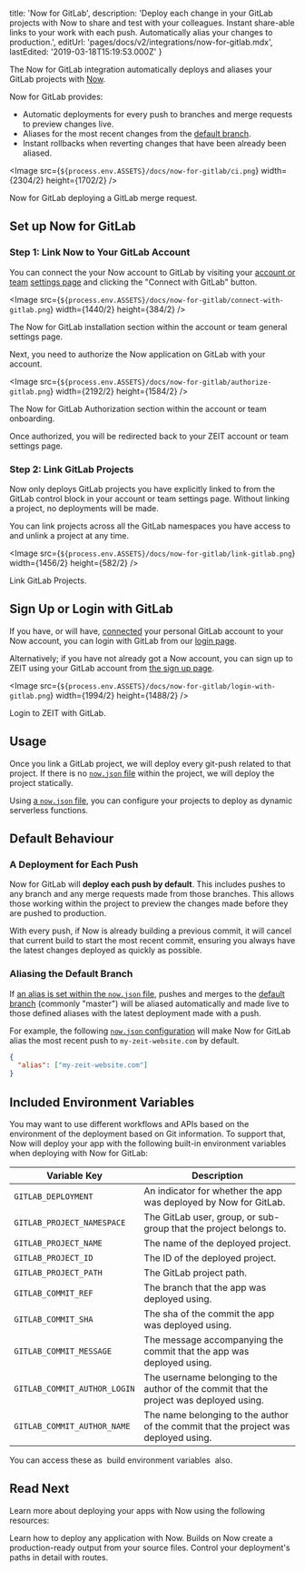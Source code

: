 
  title: 'Now for GitLab',
  description:
    'Deploy each change in your GitLab projects with Now to share and test with your colleagues. Instant share-able links to your work with each push. Automatically alias your changes to production.',
  editUrl: 'pages/docs/v2/integrations/now-for-gitlab.mdx',
  lastEdited: '2019-03-18T15:19:53.000Z'
}

The Now for GitLab integration automatically deploys and aliases your GitLab projects with [Now](/now).

Now for GitLab provides:

- Automatic deployments for every push to branches and merge requests to preview changes live.
- Aliases for the most recent changes from the [default branch](https://docs.gitlab.com/ee/user/project/repository/branches/#default-branch).
- Instant rollbacks when reverting changes that have been already been aliased.

<Image
src={`${process.env.ASSETS}/docs/now-for-gitlab/ci.png`}
width={2304/2}
height={1702/2}
/>
<Caption>Now for GitLab deploying a GitLab merge request.</Caption>

## Set up Now for GitLab

### Step 1: Link Now to Your GitLab Account

You can connect the your Now account to GitLab by visiting your [account or team](/docs/v2/platform/users-and-teams) [settings page](/account) and clicking the "Connect with GitLab" button.

<Image
src={`${process.env.ASSETS}/docs/now-for-gitlab/connect-with-gitlab.png`}
width={1440/2}
height={384/2}
/>
<Caption>The Now for GitLab installation section within the account or team general settings page.</Caption>

Next, you need to authorize the Now application on GitLab with your account.

<Image
src={`${process.env.ASSETS}/docs/now-for-gitlab/authorize-gitlab.png`}
width={2192/2}
height={1584/2}
/>
<Caption>The Now for GitLab Authorization section within the account or team onboarding.</Caption>

Once authorized, you will be redirected back to your ZEIT account or team settings page.

### Step 2: Link GitLab Projects

Now only deploys GitLab projects you have explicitly linked to from the GitLab control block in your account or team settings page. Without linking a project, no deployments will be made.

You can link projects across all the GitLab namespaces you have access to and unlink a project at any time.

<Image
  src={`${process.env.ASSETS}/docs/now-for-gitlab/link-gitlab.png`}
  width={1456/2}
  height={582/2}
/>
<Caption>Link GitLab Projects.</Caption>

## Sign Up or Login with GitLab

If you have, or will have, [connected](#step-1:-link-now-to-your-gitlab-account) your personal GitLab account to your Now account, you can login with GitLab from our [login page](/login).

Alternatively; if you have not already got a Now account, you can sign up to ZEIT using your GitLab account from [the sign up page](/signup).

<Image
  src={`${process.env.ASSETS}/docs/now-for-gitlab/login-with-gitlab.png`}
  width={1994/2}
  height={1488/2}
/>
<Caption>Login to ZEIT with GitLab.</Caption>

## Usage

Once you link a GitLab project, we will deploy every git-push related to that project. If there is no [`now.json` file](/docs/v2/deployments/configuration) within the project, we will deploy the project statically.

Using [a `now.json` file](/docs/v2/deployments/configuration), you can configure your projects to deploy as dynamic serverless functions.

## Default Behaviour

### A Deployment for Each Push

Now for GitLab will **deploy each push by default**. This includes pushes to any branch and any merge requests made from those branches. This allows those working within the project to preview the changes made before they are pushed to production.

With every push, if Now is already building a previous commit, it will cancel that current build to start the most recent commit, ensuring you always have the latest changes deployed as quickly as possible.

### Aliasing the Default Branch

If [an alias is set within the `now.json` file](/docs/v2/domains-and-aliases/aliasing-a-deployment), pushes and merges to the [default branch](https://docs.gitlab.com/ee/user/project/repository/branches/#default-branch) (commonly "master") will be aliased automatically and made live to those defined aliases with the latest deployment made with a push.

For example, the following [`now.json` configuration](/docs/v2/deployments/configuration) will make Now for GitLab alias the most recent push to `my-zeit-website.com` by default.

```json
{
  "alias": ["my-zeit-website.com"]
}
```

## Included Environment Variables

You may want to use different workflows and APIs based on the environment of the deployment based on Git information. To support that, Now will deploy your app with the following built-in environment variables when deploying with Now for GitLab:

| Variable Key                 | Description                                                                             |
| ---------------------------- | --------------------------------------------------------------------------------------- |
| `GITLAB_DEPLOYMENT`          | An indicator for whether the app was deployed by Now for GitLab.                        |
| `GITLAB_PROJECT_NAMESPACE`   | The GitLab user, group, or sub-group that the project belongs to.                       |
| `GITLAB_PROJECT_NAME`        | The name of the deployed project.                                                       |
| `GITLAB_PROJECT_ID`          | The ID of the deployed project.                                                         |
| `GITLAB_PROJECT_PATH`        | The GitLab project path.                                                                |
| `GITLAB_COMMIT_REF`          | The branch that the app was deployed using.                                             |
| `GITLAB_COMMIT_SHA`          | The sha of the commit the app was deployed using.                                       |
| `GITLAB_COMMIT_MESSAGE`      | The message accompanying the commit that the app was deployed using.                    |
| `GITLAB_COMMIT_AUTHOR_LOGIN` | The username belonging to the author of the commit that the project was deployed using. |
| `GITLAB_COMMIT_AUTHOR_NAME`  | The name belonging to the author of the commit that the project was deployed using.     |

<Note>
  You can access these as 
  <GenericLink href="https://zeit.co/docs/v2/deployments/configuration/#build-env">
    build environment variables
  </GenericLink>
   also.
</Note>

## Read Next

Learn more about deploying your apps with Now using the following resources:

<Card title="Deployment Basics" href="/docs/v2/deployments/builds">
  Learn how to deploy any application with Now.
</Card>

<Card title="Deployments with Builds" href="/docs/v2/deployments/builds">
  Builds on Now create a production-ready output from your source files.
</Card>

<Card title="Control Your Paths with Routes" href="/docs/v2/deployments/routes">
  Control your deployment's paths in detail with routes.
</Card>

